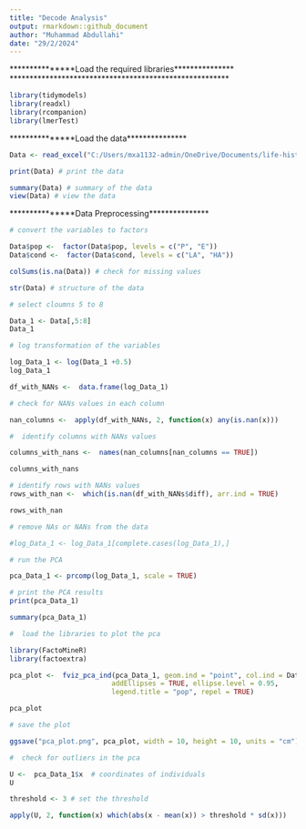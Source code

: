 ```yaml
---
title: "Decode Analysis"
output: rmarkdown::github_document
author: "Muhammad Abdullahi"
date: "29/2/2024"
---
```


***************Load the required libraries***************
*******************************************************


```r

library(tidymodels)
library(readxl)
library(rcompanion)
library(lmerTest)
```


***************Load the data***************

```r

Data <- read_excel("C:/Users/mxa1132-admin/OneDrive/Documents/life-history-traits-analysis/Decode_Analysis.xlsx") # load the data

```

```r
print(Data) # print the data
```

```r
summary(Data) # summary of the data
view(Data) # view the data

```

***************Data Preprocessing***************

```r
# convert the variables to factors

Data$pop <-  factor(Data$pop, levels = c("P", "E"))
Data$cond <-  factor(Data$cond, levels = c("LA", "HA"))


```


```r

colSums(is.na(Data)) # check for missing values

```

```r
str(Data) # structure of the data
```

```r
# select cloumns 5 to 8

Data_1 <- Data[,5:8]
Data_1
```

```r
# log transformation of the variables

log_Data_1 <- log(Data_1 +0.5)
log_Data_1
```

```r
df_with_NANs <-  data.frame(log_Data_1)

```


```r
# check for NANs values in each column

nan_columns <-  apply(df_with_NANs, 2, function(x) any(is.nan(x)))  
```

```r
#  identify columns with NANs values

columns_with_nans <-  names(nan_columns[nan_columns == TRUE])

columns_with_nans
```

```r
# identify rows with NANs values
rows_with_nan <-  which(is.nan(df_with_NANs$diff), arr.ind = TRUE)

rows_with_nan
```


```r
# remove NAs or NANs from the data

#log_Data_1 <- log_Data_1[complete.cases(log_Data_1),]

```


```r
# run the PCA

pca_Data_1 <- prcomp(log_Data_1, scale = TRUE)
```

```r
# print the PCA results
print(pca_Data_1)
```

```r
summary(pca_Data_1)
```

```r
#  load the libraries to plot the pca

library(FactoMineR)
library(factoextra)
```

```r
pca_plot <-  fviz_pca_ind(pca_Data_1, geom.ind = "point", col.ind = Data$pop, pointshape = 19, pointsize = 2, 
                         addEllipses = TRUE, ellipse.level = 0.95, 
                         legend.title = "pop", repel = TRUE)

pca_plot
```
```r

# save the plot

ggsave("pca_plot.png", pca_plot, width = 10, height = 10, units = "cm")

```

```r
#  check for outliers in the pca

U <-  pca_Data_1$x  # coordinates of individuals
U
```

```r
threshold <- 3 # set the threshold

apply(U, 2, function(x) which(abs(x - mean(x)) > threshold * sd(x)))
```

```r
```
